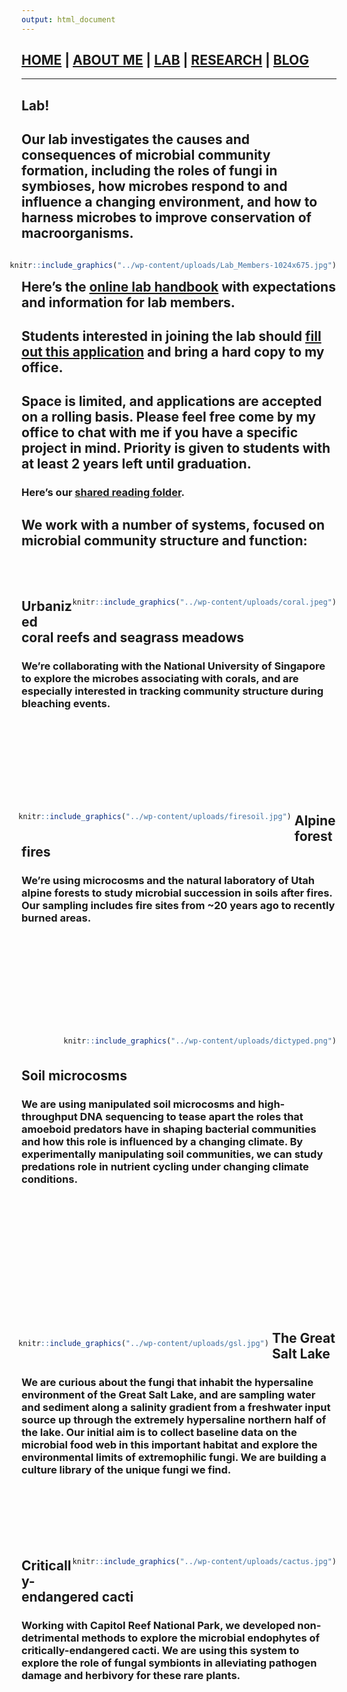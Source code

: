 ```yaml
---
output: html_document
---
```


<style type="text/css">
.main-container {
  max-width: 1800px;
  margin-left: auto;
  margin-right: auto;
}
</style>

## [HOME](http://gzahn.github.io/) | [ABOUT ME](http://gzahn.github.io/about-me/) | [LAB](http://gzahn.github.io/lab/) | [RESEARCH](http://gzahn.github.io/pubs-and-pres/) | [BLOG](http://gzahn.github.io/blog-archive/)

___

<style>
div.gray { background-color:#aabdaf; border-radius: 5px; padding: 20px;}
</style>
<div class = "gray">

# Lab!

## Our lab investigates the causes and consequences of microbial community formation, including the roles of fungi in symbioses, how microbes respond to and influence a changing environment, and how to harness microbes to improve conservation of macroorganisms.

<div style= "float:right;position: relative;">
```r
knitr::include_graphics("../wp-content/uploads/Lab_Members-1024x675.jpg")
```
</div>


## Here’s the [online lab handbook](https://github.com/gzahn/Lab_Manual/blob/master/README.md) with expectations and information for lab members.

## Students interested in joining the lab should [fill out this application](https://github.com/gzahn/Profile/raw/master/Student_Research_Application.docx) and bring a hard copy to my office.

## Space is limited, and applications are accepted on a rolling basis. Please feel free come by my office to chat with me if you have a specific project in mind. Priority is given to students with at least 2 years left until graduation.

### Here's our [shared reading folder](https://www.zotero.org/groups/415455/microbe_ecology/items?).
</div>

<style>
div.blue { background-color:#a89d82; border-radius: 5px; padding: 20px;}
</style>
<div class = "blue">

# **We work with a number of systems, focused on microbial community structure and function:**
<br><br>

<div style= "float:right;position: relative;">
```r
knitr::include_graphics("../wp-content/uploads/coral.jpeg")
```
</div>

## **Urbanized coral reefs and seagrass meadows**
### We're collaborating with the National University of Singapore to explore the microbes associating with corals, and are especially interested in tracking community structure during bleaching events.
<br><br><br><br><br><br><br>

<div style= "float:left;position: relative;left: -5px">
```r
knitr::include_graphics("../wp-content/uploads/firesoil.jpg")
```
</div>

## **Alpine forest fires**
### We're using microcosms and the natural laboratory of Utah alpine forests to study microbial succession in soils after fires. Our sampling includes fire sites from ~20 years ago to recently burned areas. 
<br><br><br><br><br><br><br><br>

<div style= "float:right;position: relative;">
```r
knitr::include_graphics("../wp-content/uploads/dictyped.png")
```
</div>

<br><br>

## **Soil microcosms**
### We are using manipulated soil microcosms and high-throughput DNA sequencing to tease apart the roles that amoeboid predators have in shaping bacterial communities and how this role is influenced by a changing climate. By experimentally manipulating soil communities, we can study predations role in nutrient cycling under changing climate conditions.
<br><br><br><br><br><br><br><br><br><br><br>


<div style= "float:left;position: relative;left: -5px;top: 15">
```r
knitr::include_graphics("../wp-content/uploads/gsl.jpg")
```
</div>

## **The Great Salt Lake**
### We are curious about the fungi that inhabit the hypersaline environment of the Great Salt Lake, and are sampling water and sediment along a salinity gradient from a freshwater input source up through the extremely hypersaline northern half of the lake. Our initial aim is to collect baseline data on the microbial food web in this important habitat and explore the environmental limits of extremophilic fungi. We are building a culture library of the unique fungi we find.
<br><br><br><br><br>


<div style= "float:right;position: relative;">
```r
knitr::include_graphics("../wp-content/uploads/cactus.jpg")
```
</div>

## **Critically-endangered cacti**
### Working with Capitol Reef National Park, we developed non-detrimental methods to explore the microbial endophytes of critically-endangered cacti. We are using this system to explore the role of fungal symbionts in alleviating pathogen damage and herbivory for these rare plants.
<br><br><br><br><br>
 
</div>